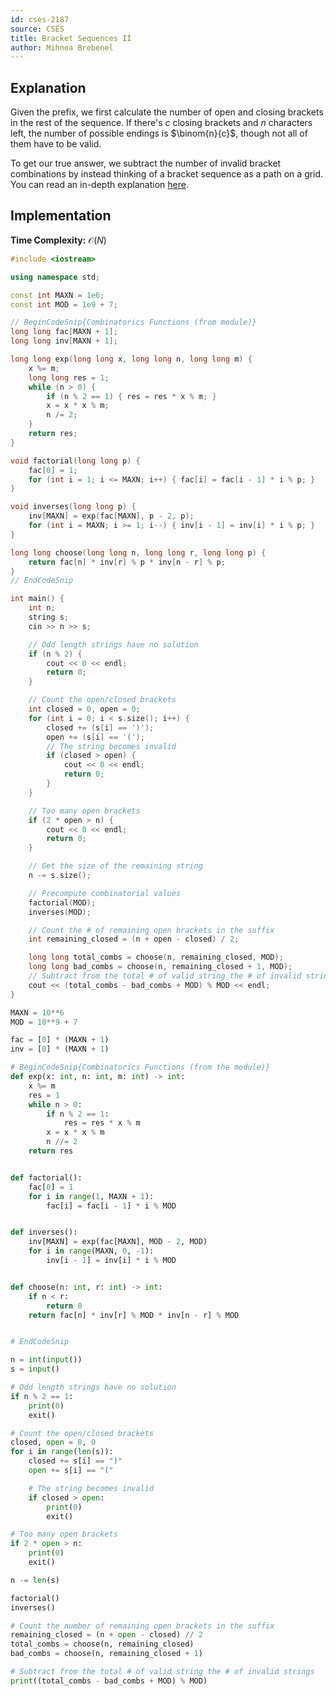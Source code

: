 ```yaml
---
id: cses-2187
source: CSES
title: Bracket Sequences II
author: Mihnea Brebenel
---
```


## Explanation

Given the prefix, we first calculate the number of open and closing brackets in the rest of the sequence.
If there's $c$ closing brackets and $n$ characters left, the number of possible endings is $\binom{n}{c}$,
though not all of them have to be valid.

To get our true answer, we subtract the number of invalid bracket combinations by instead thinking
of a bracket sequence as a path on a grid.
You can read an in-depth explanation [here](https://en.wikipedia.org/wiki/Catalan_number#Second_proof).

## Implementation

**Time Complexity:** $\mathcal{O}(N)$

<LanguageSection>
<CPPSection>

```cpp
#include <iostream>

using namespace std;

const int MAXN = 1e6;
const int MOD = 1e9 + 7;

// BeginCodeSnip{Combinatorics Functions (from module)}
long long fac[MAXN + 1];
long long inv[MAXN + 1];

long long exp(long long x, long long n, long long m) {
	x %= m;
	long long res = 1;
	while (n > 0) {
		if (n % 2 == 1) { res = res * x % m; }
		x = x * x % m;
		n /= 2;
	}
	return res;
}

void factorial(long long p) {
	fac[0] = 1;
	for (int i = 1; i <= MAXN; i++) { fac[i] = fac[i - 1] * i % p; }
}

void inverses(long long p) {
	inv[MAXN] = exp(fac[MAXN], p - 2, p);
	for (int i = MAXN; i >= 1; i--) { inv[i - 1] = inv[i] * i % p; }
}

long long choose(long long n, long long r, long long p) {
	return fac[n] * inv[r] % p * inv[n - r] % p;
}
// EndCodeSnip

int main() {
	int n;
	string s;
	cin >> n >> s;

	// Odd length strings have no solution
	if (n % 2) {
		cout << 0 << endl;
		return 0;
	}

	// Count the open/closed brackets
	int closed = 0, open = 0;
	for (int i = 0; i < s.size(); i++) {
		closed += (s[i] == ')');
		open += (s[i] == '(');
		// The string becomes invalid
		if (closed > open) {
			cout << 0 << endl;
			return 0;
		}
	}

	// Too many open brackets
	if (2 * open > n) {
		cout << 0 << endl;
		return 0;
	}

	// Get the size of the remaining string
	n -= s.size();

	// Precompute combinatorial values
	factorial(MOD);
	inverses(MOD);

	// Count the # of remaining open brackets in the suffix
	int remaining_closed = (n + open - closed) / 2;

	long long total_combs = choose(n, remaining_closed, MOD);
	long long bad_combs = choose(n, remaining_closed + 1, MOD);
	// Subtract from the total # of valid string the # of invalid strings
	cout << (total_combs - bad_combs + MOD) % MOD << endl;
}
```

</CPPSection>
<PySection>

```py
MAXN = 10**6
MOD = 10**9 + 7

fac = [0] * (MAXN + 1)
inv = [0] * (MAXN + 1)

# BeginCodeSnip{Combinatorics Functions (from the module)}
def exp(x: int, n: int, m: int) -> int:
	x %= m
	res = 1
	while n > 0:
		if n % 2 == 1:
			res = res * x % m
		x = x * x % m
		n //= 2
	return res


def factorial():
	fac[0] = 1
	for i in range(1, MAXN + 1):
		fac[i] = fac[i - 1] * i % MOD


def inverses():
	inv[MAXN] = exp(fac[MAXN], MOD - 2, MOD)
	for i in range(MAXN, 0, -1):
		inv[i - 1] = inv[i] * i % MOD


def choose(n: int, r: int) -> int:
	if n < r:
		return 0
	return fac[n] * inv[r] % MOD * inv[n - r] % MOD


# EndCodeSnip

n = int(input())
s = input()

# Odd length strings have no solution
if n % 2 == 1:
	print(0)
	exit()

# Count the open/closed brackets
closed, open = 0, 0
for i in range(len(s)):
	closed += s[i] == ")"
	open += s[i] == "("

	# The string becomes invalid
	if closed > open:
		print(0)
		exit()

# Too many open brackets
if 2 * open > n:
	print(0)
	exit()

n -= len(s)

factorial()
inverses()

# Count the number of remaining open brackets in the suffix
remaining_closed = (n + open - closed) // 2
total_combs = choose(n, remaining_closed)
bad_combs = choose(n, remaining_closed + 1)

# Subtract from the total # of valid string the # of invalid strings
print((total_combs - bad_combs + MOD) % MOD)
```

</PySection>
</LanguageSection>
